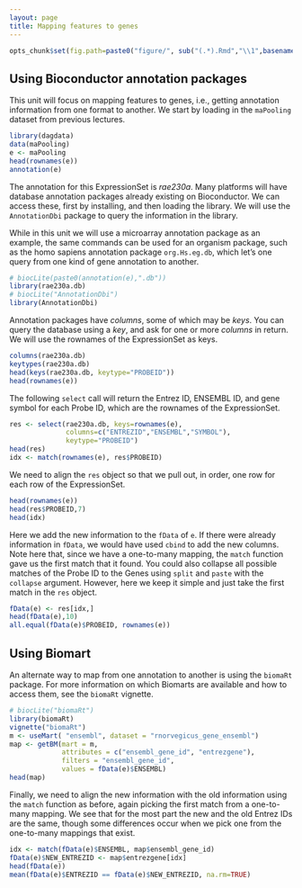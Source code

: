```yaml
---
layout: page
title: Mapping features to genes
---
```


```r
opts_chunk$set(fig.path=paste0("figure/", sub("(.*).Rmd","\\1",basename(knitr:::knit_concord$get('infile'))), "-"))
```

## Using Bioconductor annotation packages

This unit will focus on mapping features to genes, i.e., getting annotation information from one format to another. We start by loading in the `maPooling` dataset from previous lectures.

```r
library(dagdata)
data(maPooling)
e <- maPooling
head(rownames(e))
annotation(e)
```

The annotation for this ExpressionSet is *rae230a*. Many platforms will have database annotation packages already existing on Bioconductor. We can access these, first by installing, and then loading the library. We will use the `AnnotationDbi` package to query the information in the library.

While in this unit we will use a microarray annotation package as an example, the same commands can be used for an organism package, such as the homo sapiens annotation package `org.Hs.eg.db`, which let's one query from one kind of gene annotation to another.

```r
# biocLite(paste0(annotation(e),".db"))
library(rae230a.db)
# biocLite("AnnotationDbi")
library(AnnotationDbi)
```

Annotation packages have *columns*, some of which may be *keys*. You can query the database using a *key*, and ask for one or more *columns* in return. We will use the rownames of the ExpressionSet as keys.

```r
columns(rae230a.db)
keytypes(rae230a.db)
head(keys(rae230a.db, keytype="PROBEID"))
head(rownames(e))
```

The following `select` call will return the Entrez ID, ENSEMBL ID, and gene symbol for each Probe ID, which are the rownames of the ExpressionSet.

```r
res <- select(rae230a.db, keys=rownames(e),
              columns=c("ENTREZID","ENSEMBL","SYMBOL"), 
              keytype="PROBEID")
head(res)
idx <- match(rownames(e), res$PROBEID)
```

We need to align the `res` object so that we pull out, in order, one row for each row of the ExpressionSet.

```r
head(rownames(e))
head(res$PROBEID,7)
head(idx)
```

Here we add the new information to the `fData` of `e`. If there were already information in `fData`, we would have used `cbind` to add the new columns. Note here that, since we have a one-to-many mapping, the `match` function gave us the first match that it found. You could also collapse all possible matches of the Probe ID to the Genes using `split` and `paste` with the `collapse` argument. However, here we keep it simple and just take the first match in the `res` object.

```r
fData(e) <- res[idx,]
head(fData(e),10)
all.equal(fData(e)$PROBEID, rownames(e))
```

## Using Biomart

An alternate way to map from one annotation to another is using the `biomaRt` package. For more information on which Biomarts are available and how to access them, see the `biomaRt` vignette.

```r
# biocLite("biomaRt")
library(biomaRt)
vignette("biomaRt")
m <- useMart( "ensembl", dataset = "rnorvegicus_gene_ensembl")
map <- getBM(mart = m,
             attributes = c("ensembl_gene_id", "entrezgene"), 
             filters = "ensembl_gene_id", 
             values = fData(e)$ENSEMBL)
head(map)
```

Finally, we need to align the new information with the old information using the `match` function as before, again picking the first match from a one-to-many mapping. We see that for the most part the new and the old Entrez IDs are the same, though some differences occur when we pick one from the one-to-many mappings that exist.


```r
idx <- match(fData(e)$ENSEMBL, map$ensembl_gene_id)
fData(e)$NEW_ENTREZID <- map$entrezgene[idx]
head(fData(e))
mean(fData(e)$ENTREZID == fData(e)$NEW_ENTREZID, na.rm=TRUE)
```

